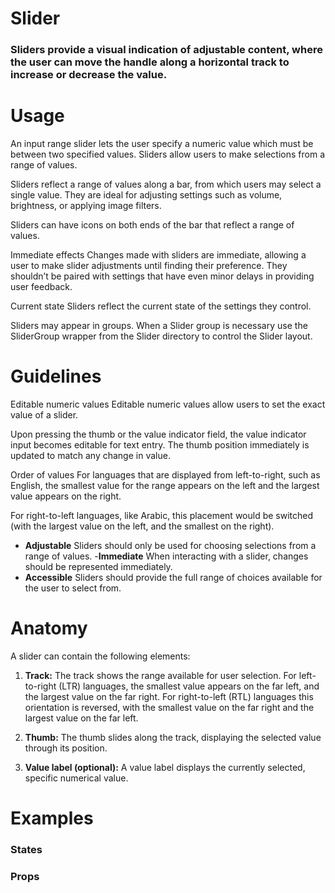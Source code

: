 
<Meta title="Atoms|Slider" component={Slider} />

# Slider

### Sliders provide a visual indication of adjustable content, where the user can move the handle along a horizontal track to increase or decrease the value.

<Preview withToolbar>
  <Story name="Standard">
    <Slider id="default" label="Slider" min="1" max="20" defaultValue="8"/>
  </Story>
</Preview>

# Usage

An input range slider lets the user specify a numeric value which must be between two specified values.
Sliders allow users to make selections from a range of values.

Sliders reflect a range of values along a bar, from which users may select a single value. They are ideal for adjusting settings such as volume, brightness, or applying image filters.

Sliders can have icons on both ends of the bar that reflect a range of values.

Immediate effects
Changes made with sliders are immediate, allowing a user to make slider adjustments until finding their preference. They shouldn’t be paired with settings that have even minor delays in providing user feedback.

Current state
Sliders reflect the current state of the settings they control.


Sliders may appear in groups. When a Slider group is necessary use the SliderGroup wrapper from the Slider directory to control the Slider layout.

# Guidelines

Editable numeric values
Editable numeric values allow users to set the exact value of a slider.

Upon pressing the thumb or the value indicator field, the value indicator input becomes editable for text entry. The thumb position immediately is updated to match any change in value.

Order of values
For languages that are displayed from left-to-right, such as English, the smallest value for the range appears on the left and the largest value appears on the right.

For right-to-left languages, like Arabic, this placement would be switched (with the largest value on the left, and the smallest on the right).

- **Adjustable**
  Sliders should only be used for choosing selections from a range of values. -**Immediate**
  When interacting with a slider, changes should be represented immediately.
- **Accessible**
  Sliders should provide the full range of choices available for the user to select from.

# Anatomy

A slider can contain the following elements:

1. **Track:**
   The track shows the range available for user selection. For left-to-right (LTR) languages, the smallest value appears on the far left, and the largest value on the far right. For right-to-left (RTL) languages this orientation is reversed, with the smallest value on the far right and the largest value on the far left.

2. **Thumb:**
   The thumb slides along the track, displaying the selected value through its position.

3. **Value label (optional):**
   A value label displays the currently selected, specific numerical value.

<!-- ## Behavior -->

# Examples

### States

<!-- We can drop it in a `Preview` to get a code snippet: -->

<Preview>
  <Story name="States">
    <Form columns="1">
      <Section title="Standard">
        <Slider min="1" max="20" />
      </Section>
      <Section title="Error">
        <Slider error min="1" max="20" />
      </Section>
      <Section title="Disabled">
        <Slider disabled min="1" max="20" />
      </Section>
    </Form>
  </Story>
</Preview>

### Props

<Props of={Slider} />
